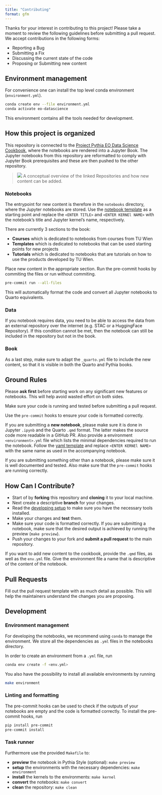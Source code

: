 ```yaml
---
title: "Contributing"
format: gfm
---
```


Thanks for your interest in contributing to this project! Please take a moment to review the following guidelines before submitting a pull request.
We accept contributions in the following forms:

- Reporting a Bug
- Submitting a Fix
- Discussing the current state of the code
- Proposing or Submitting new content

## Environment management

For convenience one can install the top level conda environment (`environment.yml`).

```bash
conda create env --file environment.yml
conda activate eo-datascience
```

This environment contains all the tools needed for development.

## How this project is organized

This repository is connected to the [Project Pythia EO Data Science Cookbook](https://github.com/ProjectPythia/eo-datascience-cookbook), where the notebooks are rendered into a Jupyter Book. The Jupyter notebooks from this repository are reformatted to comply with Jupyter Book prerequisites and these are then pushed to the other repository.

> ![](assets/cookbook.png)
> A conceptual overview of the linked Repositories and how new content can be added.

### Notebooks

The entrypoint for new content is therefore in the `notebooks` directory, where the Jupyter notebooks are stored. Use the [notebook template](https://github.com/TUW-GEO/eo-datascience/tree/0a455daf92f034795a6005549a3b04b1d787393b/assets/template.ipynb) as a starting point and replace the `<ENTER TITLE>` and `<ENTER KERNEl NAME>` with the notebook's title and Jupyter kernel's name, respectively.

There are currently 3 sections to the book:

- **Courses** which is dedicated to notebooks from courses from TU Wien
- **Templates** which is dedicated to notebooks that can be used starting points for new projects
- **Tutorials** which is dedicated to notebooks that are tutorials on how to use the products developed by TU Wien.

Place new content in the appropriate section. Run the pre-commit hooks by commiting the files or run without commiting.

```bash
pre-commit run --all-files
```

This will automatically format the code and convert all Jupyter notebooks to Quarto equivalents.

### Data

If you notebook requires data, you need to be able to access the data from an external repository over the internet (e.g. STAC or a HuggingFace Repository). If this condition cannot be met, then the notebook can still be included in the repository but not in the book.

### Book

As a last step, make sure to adapt the `_quarto.yml` file to include the new content, so that it is visible in both the Quarto and Pythia books.

## Ground Rules

Please **ask first** before starting work on any significant new features or notebooks. This will help avoid wasted effort on both sides.

Make sure your code is running and tested before submitting a pull request.

Use the `pre-commit` hooks to ensure your code is formatted correctly.

If you are submitting a **new notebook**, please make sure it is done in Jupyter `.ipynb` and the Quarto `.qmd` format. The latter makes the source code more readable in a GitHub PR. Also provide a environment `<environment>.yml` file which lists the minimal dependencies required to run the notebook. Follow the [yaml template](https://github.com/TUW-GEO/eo-datascience/tree/0a455daf92f034795a6005549a3b04b1d787393b/assets/template.yml) and replace `<ENTER KERNEl NAME>` with the same name as used in the accompanying notebook.

If you are submitting something other than a notebook, please make sure it is well documented and tested.
Also make sure that the `pre-commit` hooks are running correctly.

## How Can I Contribute?

- Start of by **forking** this repository and **cloning** it to your local machine.
- Next create a descriptive **branch** for your changes.
- Read the [developing setup](#setting-up-for-developing) to make sure you have the necessary tools installed.
- Make your changes and **test** them.
- Make sure your code is formatted correctly. If you are submitting a notebook, make sure that the desired output is achieved by running the preview (`make preview`).
- Push your changes to your fork and **submit a pull request** to the main repository.

If you want to add new content to the cookbook, provide the `.qmd` files, as well as the `env.yml` file. Give the environment file a name that is descriptive of the content of the notebook.

## Pull Requests

Fill out the pull request template with as much detail as possible. This will help the maintainers understand the changes you are proposing.

## Development

### Environment management

For developing the notebooks, we recommend using `conda` to manage the environment. We store all the dependencies as `.yml` files in the notebooks directory.

In order to create an environment from a `.yml` file, run

```bash
conda env create -f <env.yml>
```

You also have the possibility to install all available environments by running

```bash
make environment
```

### Linting and formatting

The pre-commit hooks can be used to check if the outputs of your notebooks are empty and the code is formatted correctly. To install the pre-commit hooks, run

```bash
pip install pre-commit
pre-commit install
```

### Task runner

Furthermore use the provided `Makefile` to:

- **preview** the notebook in Pythia Style (optional): `make preview`
- **setup** the environments with the necessary dependencies: `make environment`
- **install** the kernels to the environments: `make kernel`
- **convert** the notebooks: `make convert`
- **clean** the repository: `make clean`
